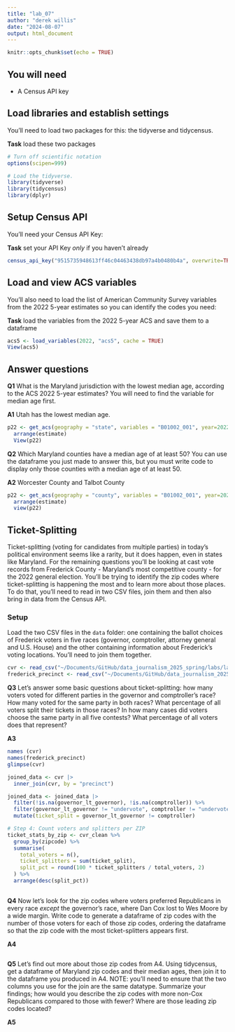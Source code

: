```yaml
---
title: "lab_07"
author: "derek willis"
date: "2024-08-07"
output: html_document
---
```


```r
knitr::opts_chunk$set(echo = TRUE)
```

## You will need

-   A Census API key

## Load libraries and establish settings

You'll need to load two packages for this: the tidyverse and tidycensus.

**Task** load these two packages

```r
# Turn off scientific notation
options(scipen=999)

# Load the tidyverse.
library(tidyverse)
library(tidycensus)
library(dplyr)
```

## Setup Census API

You'll need your Census API Key:

**Task** set your API Key *only* if you haven't already

```r
census_api_key("9515735948613ff46c04463438db97a4b0480b4a", overwrite=TRUE)
```

## Load and view ACS variables

You'll also need to load the list of American Community Survey variables from the 2022 5-year estimates so you can identify the codes you need:

**Task** load the variables from the 2022 5-year ACS and save them to a dataframe

```r
acs5 <- load_variables(2022, "acs5", cache = TRUE)
View(acs5)
```

## Answer questions

**Q1** What is the Maryland jurisdiction with the lowest median age, according to the ACS 2022 5-year estimates? You will need to find the variable for median age first.

**A1** Utah has the lowest median age.

```r
p22 <- get_acs(geography = "state", variables = "B01002_001", year=2022) |>
  arrange(estimate)
  View(p22)
```

**Q2** Which Maryland counties have a median age of at least 50? You can use the dataframe you just made to answer this, but you must write code to display only those counties with a median age of at least 50.

**A2** Worcester County and Talbot County

```r
p22 <- get_acs(geography = "county", variables = "B01002_001", year=2022) |>
  arrange(estimate)
  view(p22)
```

## Ticket-Splitting

Ticket-splitting (voting for candidates from multiple parties) in today's political environment seems like a rarity, but it does happen, even in states like Maryland. For the remaining questions you'll be looking at cast vote records from Frederick County - Maryland's most competitive county - for the 2022 general election. You'll be trying to identify the zip codes where ticket-splitting is happening the most and to learn more about those places. To do that, you'll need to read in two CSV files, join them and then also bring in data from the Census API.

### Setup

Load the two CSV files in the `data` folder: one containing the ballot choices of Frederick voters in five races (governor, comptroller, attorney general and U.S. House) and the other containing information about Frederick's voting locations. You'll need to join them together.

```r
cvr <- read_csv("~/Documents/GitHub/data_journalism_2025_spring/labs/lab_07 (1)/data/frederick_cvr.csv")
frederick_precinct <- read_csv("~/Documents/GitHub/data_journalism_2025_spring/labs/lab_07 (1)/data/frederick_precincts.csv")
```

**Q3** Let's answer some basic questions about ticket-splitting: how many voters voted for different parties in the governor and comptroller's race? How many voted for the same party in both races? What percentage of all voters split their tickets in those races? In how many cases did voters choose the same party in all five contests? What percentage of all voters does that represent?

**A3**

```r
names (cvr)
names(frederick_precinct)
glimpse(cvr)
```
```r
joined_data <- cvr |>
  inner_join(cvr, by = "precinct")

joined_data <- joined_data |>
  filter(!is.na(governor_lt_governor), !is.na(comptroller)) %>%
  filter(governor_lt_governor != "undervote", comptroller != "undervote") %>%
  mutate(ticket_split = governor_lt_governor != comptroller)

# Step 4: Count voters and splitters per ZIP
ticket_stats_by_zip <- cvr_clean %>%
  group_by(zipcode) %>%
  summarise(
    total_voters = n(),
    ticket_splitters = sum(ticket_split),
    split_pct = round(100 * ticket_splitters / total_voters, 2)
  ) %>%
  arrange(desc(split_pct))
  

```

**Q4** Now let's look for the zip codes where voters preferred Republicans in every race *except* the governor's race, where Dan Cox lost to Wes Moore by a wide margin. Write code to generate a dataframe of zip codes with the number of those voters for each of those zip codes, ordering the dataframe so that the zip code with the most ticket-splitters appears first.

**A4**

```r

```

**Q5** Let's find out more about those zip codes from A4. Using tidycensus, get a dataframe of Maryland zip codes and their median ages, then join it to the dataframe you produced in A4. NOTE: you'll need to ensure that the two columns you use for the join are the same datatype. Summarize your findings; how would you describe the zip codes with more non-Cox Republicans compared to those with fewer? Where are those leading zip codes located?

**A5**

```r
```

